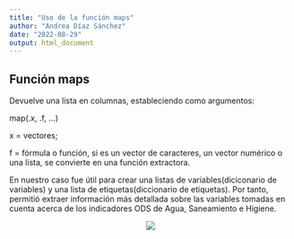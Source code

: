```yaml
---
title: "Uso de la función maps"
author: "Andrea Díaz Sánchez"
date: "2022-08-29"
output: html_document
---
```



## Función maps

Devuelve una lista en columnas, estableciendo como argumentos: 

map(.x, .f, ...)

x = vectores;

f = fórmula o función, si es un vector de caracteres, un vector numérico o una lista, se convierte en una función extractora. 

En nuestro caso fue útil para crear una listas de  variables(diciconario de variables) y una lista de etiquetas(diccionario de etiquetas). Por tanto, permitió extraer información más detallada sobre las variables tomadas en cuenta acerca de los indicadores ODS de Agua, Saneamiento e Higiene. 

<center>

![](agua.png)

</center>